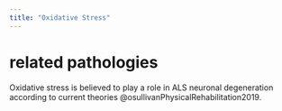 ```yaml
---
title: "Oxidative Stress"
---
```


# related pathologies
Oxidative stress is believed to play a role in ALS neuronal degeneration according to current theories @osullivanPhysicalRehabilitation2019.